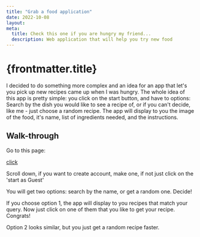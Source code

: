 ```yaml
---
title: "Grab a food application"
date: 2022-10-08
layout:
meta:
  title: Check this one if you are hungry my friend...
  description: Web application that will help you try new food
---
```


# {frontmatter.title}

I decided to do something more complex and an idea for an app that let's you pick up new recipes came up when I was hungry. The whole idea of this app is pretty simple: you click on the start button, and have to options:
Search by the dish you would like to see a recipe of, or if you can't decide, like me - just choose a random recipe. The app will display to you the image of the food, it's name, list of ingredients needed, and the instructions.

## Walk-through

Go to this page:

[click](https://grabafood.vercel.app/)

Scroll down, if you want to create account, make one, if not just click on the 'start as Guest'

You will get two options: search by the name, or get a random one. Decide!

If you choose option 1, the app will display to you recipes that match your query. Now just click on one of them that you like to get your recipe.
Congrats!

Option 2 looks similar, but you just get a random recipe faster.
